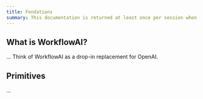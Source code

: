 ```yaml
---
title: Fondations
summary: This documentation is returned at least once per session when `search_documentation` is called.
---
```


## What is WorkflowAI?

...
Think of WorkflowAI as a drop-in replacement for OpenAI. 

## Primitives

...